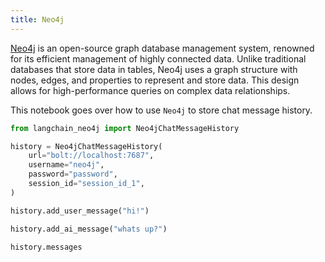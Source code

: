 ```yaml
---
title: Neo4j
---
```


[Neo4j](https://en.wikipedia.org/wiki/Neo4j) is an open-source graph database management system, renowned for its efficient management of highly connected data. Unlike traditional databases that store data in tables, Neo4j uses a graph structure with nodes, edges, and properties to represent and store data. This design allows for high-performance queries on complex data relationships.

This notebook goes over how to use `Neo4j` to store chat message history.

```python
from langchain_neo4j import Neo4jChatMessageHistory

history = Neo4jChatMessageHistory(
    url="bolt://localhost:7687",
    username="neo4j",
    password="password",
    session_id="session_id_1",
)

history.add_user_message("hi!")

history.add_ai_message("whats up?")
```

```python
history.messages
```

```python

```
